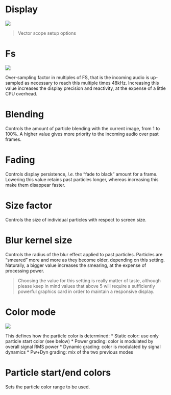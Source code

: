 # Display
![](https://media.githubusercontent.com/media/FLUX-SE/doc_images/main/Analyzer/VectorScope/Setup.png)

> Vector scope setup options

# Fs
![](https://media.githubusercontent.com/media/FLUX-SE/doc_images/main/Analyzer/VectorScope/FS.png)

Over-sampling factor in multiples of FS, that is the incoming audio is up-sampled as necessary to reach this multiple times 48kHz.
Increasing this value increases the display precision and reactivity, at the expense of a little CPU overhead.

# Blending
Controls the amount of particle blending with the current image, from 1 to 100%. 
A higher value gives more priority to the incoming audio over past frames.

# Fading
Controls display persistence, <i>i.e.</i> the "fade to black" amount for a frame. 
Lowering this value retains past particles longer, whereas increasing this make them disappear faster.

# Size factor
Controls the size of individual particles with respect to screen size.

# Blur kernel size
Controls the radius of the blur effect applied to past particles.
Particles are "smeared" more and more as they become older, depending on this setting. 
Naturally, a bigger value increases the smearing, at the expense of processing power.

> Choosing the value for this setting is really matter of taste, although please keep in mind values that above 5 will require a sufficiently powerful graphics card in order to  maintain a responsive display.

# Color mode
![](https://media.githubusercontent.com/media/FLUX-SE/doc_images/main/Analyzer/VectorScope/ColorMode.png)

This defines how the particle color is determined:
* Static color: use only particle start color (see below)
* Power grading: color is modulated by overall signal RMS power
* Dynamic grading: color is modulated by signal dynamics
* Pw+Dyn grading: mix of the two previous modes

# Particle start/end colors
Sets the particle color range to be used.
